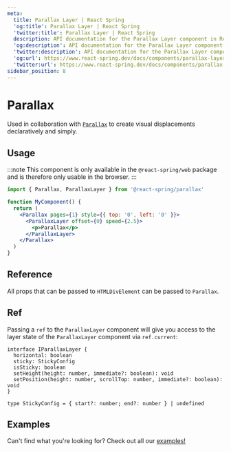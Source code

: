 ```yaml
---
meta:
  title: Parallax Layer | React Spring
  'og:title': Parallax Layer | React Spring
  'twitter:title': Parallax Layer | React Spring
  description: API documentation for the Parallax Layer component in React Spring.
  'og:description': API documentation for the Parallax Layer component in React Spring.
  'twitter:description': API documentation for the Parallax Layer component in React Spring.
  'og:url': https://www.react-spring.dev/docs/components/parallax-layer
  'twitter:url': https://www.react-spring.dev/docs/components/parallax-layer
sidebar_position: 8
---
```




# Parallax

Used in collaboration with [`Parallax`](/docs/components/parallax) to create visual displacements declaratively and simply.

## Usage

:::note
This component is only available in the `@react-spring/web` package and is therefore only usable in the browser.
:::

```jsx
import { Parallax, ParallaxLayer } from '@react-spring/parallax'

function MyComponent() {
  return (
    <Parallax pages={1} style={{ top: '0', left: '0' }}>
      <ParallaxLayer offset={0} speed={2.5}>
        <p>Parallax</p>
      </ParallaxLayer>
    </Parallax>
  )
}
```

## Reference


All props that can be passed to `HTMLDivElement` can be passed to `Parallax`.

<TablesConfiguration data={PARALLAX_LAYER_CONFIG_DATA} />

## Ref

Passing a `ref` to the `ParallaxLayer` component will give you access to the layer state of the `ParallaxLayer` component via `ref.current`:

```tsx
interface IParallaxLayer {
  horizontal: boolean
  sticky: StickyConfig
  isSticky: boolean
  setHeight(height: number, immediate?: boolean): void
  setPosition(height: number, scrollTop: number, immediate?: boolean): void
}

type StickyConfig = { start?: number; end?: number } | undefined
```

## Examples

Can't find what you're looking for? Check out all our [examples!](/examples)
